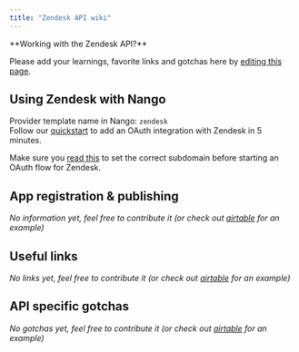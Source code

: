 ```yaml
---
title: "Zendesk API wiki"
---
```


<Info>
**Working with the Zendesk API?**

Please add your learnings, favorite links and gotchas here by
[editing this page](https://github.com/nangohq/nango/tree/master/docs/docs/providers/zendesk.md).

</Info>

## Using Zendesk with Nango[](#using-zendesk-with-nango "Direct link to Using Zendesk with Nango")

Provider template name in Nango: `zendesk`  
Follow our [quickstart](/quickstart) to add an OAuth integration with Zendesk in
5 minutes.

Make sure you [read this](/reference/frontend-sdk#connection-config) to set the
correct subdomain before starting an OAuth flow for Zendesk.

## App registration & publishing[](#app-registration--publishing "Direct link to App registration & publishing")

_No information yet, feel free to contribute it (or check out
[airtable](/providers/airtable) for an example)_

## Useful links[](#useful-links "Direct link to Useful links")

_No links yet, feel free to contribute it (or check out
[airtable](/providers/airtable) for an example)_

## API specific gotchas[](#api-specific-gotchas "Direct link to API specific gotchas")

_No gotchas yet, feel free to contribute it (or check out
[airtable](/providers/airtable) for an example)_
